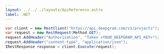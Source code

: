 ---
layout: ../../../layouts/ApiReference.astro
label: .NET
---

```csharp
var client = new RestClient("https://api.deepgram.com/v1/projects");
var request = new RestRequest(Method.GET);
request.AddHeader("Authorization", "Token <YOUR_DEEPGRAM_API_KEY>");
request.AddHeader("content-type", "application/json");
IRestResponse response = client.Execute(request);
```
